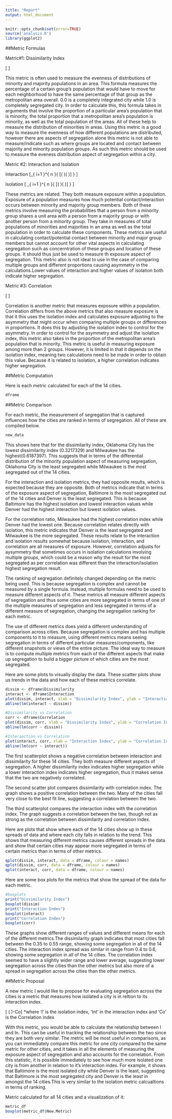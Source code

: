```yaml
---
title: "Report"
output: html_document
---
```


```r
knitr::opts_chunk$set(error=TRUE)
source('analysis.R')
library(ggplot2)
```
##Metric Formulas

Metric#1: Dissimilarity Index

\[\frac { \sum _{ i=1 }^{ n }{ \left[ ti\left| pi-P \right|  \right]  }  }{ \left[ 2TP(1-P) \right]  } \]

This metric is often used to measure the evenness of distributions of minority and majority populations in an area. This formula measures the percentage of a certain group's population that would have to move for each neighborhood to have the same percentage of that group as the metropolitan area overall. 0.0 is a completely integrated city while 1.0 is completely segregated city. In order to calculate this, this formula takes in arguments that involve the proportion of a particular area's population that is minority, the total proportion that a metropolitan area's population is minority, as well as the total population of the areas. All of these help to measure the distribution of minorities in areas. Using this metric is a good way to measure the evenness of how different populations are distributed, however there are aspects of segregation alone this metric is not able to measure/indicate such as where groups are located and contact between majority and minority population groups. As such this metric should be used to measure the eveness distribution aspect of segregation within a city.


Metric #2: Interaction and Isolation

Interaction
\[\sum _{ i=1 }^{ n }{ [(\frac { xi }{ X } )(\frac { yi }{ ti } )] } \]

Isolation
\[ \sum _{ i=1 }^{ n }{ [(\frac { xi }{ X } )(\frac { xi }{ ti } )] } \]

These metrics are related. They both measure exposure within a population. Exposure of a population measures how much potential contact/interaction occurs between minority and majority group members. 
Both of these metrics involve measuring the probabilities that a person from a minority group shares a unit area with a person from a majority group or with another person from a minority group. They take in measures of total populations of minorities and majorities in an area as well as the total population in order to calculate these components. These metrics are useful in calculating contact/potential contact between minority and major group members but cannot account for other vital aspects in calculating segregation such as concerntration of these groups and location of these groups. It should thus just be used to measure th exposure aspect of segregation. This metric also is not ideal to use in the case of comparing multiple groups and different proportions causing asymmetry in the calculations.Lower values of interaction and higher values of isolation both indicate higher segregation.

Metric #3: Correlation

\[\frac { (I-P) }{ (1-P) }  \]

Correlation is another metric that measures exposure within a population. Correlation differs from the above metrics that also measure exposure is that it this uses the isolation index and calculates exposure adjusting to the asymmetry that might occur when comparing multiple groups or differences in proportions. It does this by adjusting the isolation index to control for the asymmetry. In order to control for the asymmetry and adjust the isolation index, this metric also takes in the proportion of the metropolitan area's population that is minority. This metric is useful in measuring exposure among more than 2 groups. However, it is limited in that it depends on the isolation index, meaning two calculations need to be made in order to obtain this value. Because it is related to isolation, a higher correlation indicates higher segregation.

##Metric Computation

Here is each metric calculated for each of the 14 cities.

```r
dframe
```


##Metric Comparison

For each metric, the measurement of segregation that is captured influences how the cities are ranked in terms of segregation. All of these are compiled below.

```r
new_data
```

This shows here that for the dissimilarity index, Oklahoma City has the lowest dissimilarity index (0.3217329) and Milwaukee has the highest(0.6187397). This suggests that in terms of the differential distribution of the minority population aspect of measuring segregation, Oklahoma City is the least segregated while Milwaukee is the most segregated out of the 14 cities.

For the interaction and isolation metrics, they had opposite results, which is expected because they are opposite. Both of metrics indicate that in terms of the exposure aspect of segregation, Baltimore is the most segregated out of the 14 cities and Denver is the least segregated. This is because Baltimore has the highest isolation and lowest interaction values while Denver had the highest interaction but lowest isolation values.

For the correlation ratio, Milwaukee had the highest correlation index while Denver had the lowest one. Because correlation relates directly with isolation, this metric indicates that Denver is the least segregated and Milwaukee is the more segregated. These results relate to the interaction and isolation results somewhat because isolation, interaction, and correlation are all measures of exposure. However, correlation adjusts for aysymmetry that sometimes occurs in isolation calculations involving multiple groups, which could be a reason why the result for the most segregated as per correlation was different than the interaction/isolation highest segregation result.

The ranking of segregation definitely changed depending on the metric being used. This is because segregation is complex and cannot be measured by a single formula. Instead, multiple formulas need to be used to measure different aspects of it. These metrics all measure different aspects of segregation and thus some cities are more segregated in terms of one of the multiple measures of segregation and less segregated in terms of a different measure of segregation, changing the segregation ranking for each metric.

The use of different metrics does yield a different understanding of comparison across cities. Because segregation is complex and has multiple components to it to measure, using different metrics means seeing segregation in terms of different particular measures/components, like different snapshots or views of the entire picture. The ideal way to measure is to compute multiple metrics from each of the different aspects that make up segregation to build a bigger picture of which cities are the most segregated.

Here are some plots to visually display the data. These scatter plots show us trends in the data and how each of these metrics correlate.
```r
dissim <- dframe$Dissimilarity
interact <- dframe$Interaction
plot(dissim, interact, xlab = "Dissimilarity Index", ylab = "Interaction Index")
abline(lm(interact ~ dissim))

#Dissimilarity vs Correlation
corr <- dframe$Correlation
plot(dissim, corr, xlab = "Dissimilarity Index", ylab = "Correlation Index")
abline(lm(corr ~ dissim))

#Interaaction vs Correlation
plot(interact, corr, xlab = "Interaction Index", ylab = "Correlation Index")
abline(lm(corr ~ interact))

```

The first scatterplot shows a negative correlation between interaction and dissimilarity for these 14 cities. They both measure different aspects of segregation. A higher dissimilarity index indicates higher segregation while a lower interaction index indicates higher segregation, thus it makes sense that the two are negatively correlated.

The second scatter plot compares dissimilarity with correlation index. The graph shows a positive correlation between the two. Many of the cities fall very close to the best fit line, suggesting a correlation between the two.

The third scatterplot compares the interaction index with the correlation index. The graph suggests a correlation between the two, though not as strong as the correlation between dissimilarity and correlation index.

Here are plots that show where each of the 14 cities show up in these spreads of data and where each city falls in relation to the trend. This shows that measuring different metrics causes different spreads in the data and show that certain cities may appear more segregated in terms of certain metrics than in terms of other metrics.
```r
qplot(dissim, interact, data = dframe, colour = names)
qplot(dissim, corr, data = dframe, colour = names)
qplot(interact, corr, data = dframe, colour = names)
```

Here are some box plots for the metrics that show the spread of the data for each metric.
```r
#boxplots
print("Dissimilarity Index")
boxplot(dissim)
print("Interaction Index")
boxplot(interact)
print("Correlation Index")
boxplot(corr)
```

These graphs show different ranges of values and different means for each of the different metrics.The dissimilarity graph indicates that most cities fall between the 0.35 to 0.55 range, showing some segregation in all of the 14 cities. The interaction index spread was similar in range from 0.4 to 0.6, showing some segregation in all of the 14 cities. The correlation index seemed to have a slightly wider range and lower average, suggesting lower segregation across the cities than the other metrics but also more of a spread in segregation across the cities than the other metrics.

##Metric Proposal

A new metric I would like to propose for evaluating segregation across the cities is a metric that measures how isolated a city is in reltion to its interaction index. 

\[ (\frac { I }{ Int } )-Co\]
*where 'I' is the isolation index, 'Int' in the interaction index and 'Co' is the Correlation index

With this metric, you would be able to calculate the relationship between I and In. This can be useful in tracking the relationship between the two since they are both very similar. The metric will be most useful in comparisons, as you can immediately compare this metric for one city compared to the same metric for other cities, and it takes in all the elements of measuring the exposure aspect of segregation and also accounts for the correlation. From this statistic, it is possible immediately to see how much more isolated one city is from another in relation to it's interaction index. For example, it shows that Baltimore is the most isolated city while Denver is the least, suggesting that Baltimore is the most segregated city and Denver is the least in amongst the 14 cities.This is very similar to the isolation metric calcualtions in terms of ranking.

Metric calculated for all 14 cities and a visualization of it:

```r
metric_df
boxplot(metric_df$New.Metric)
```

